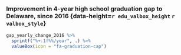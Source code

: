 ### Improvement in 4-year high school graduation gap to Delaware, since 2016 {data-height=`r edu_valbox_height` `r valbox_style`}

```r
gap_yearly_change_2016 %>%
  sprintf("%+.1f%%/year", .) %>%
  valueBox(icon = "fa-graduation-cap")
```
